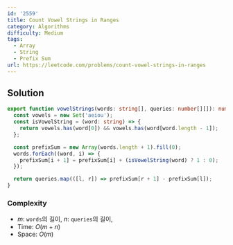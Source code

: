 ```yaml
---
id: '2559'
title: Count Vowel Strings in Ranges
category: Algorithms
difficulty: Medium
tags:
  - Array
  - String
  - Prefix Sum
url: https://leetcode.com/problems/count-vowel-strings-in-ranges
---
```


## Solution

```typescript filename="solution.ts" copy
export function vowelStrings(words: string[], queries: number[][]): number[] {
  const vowels = new Set('aeiou');
  const isVowelString = (word: string) => {
    return vowels.has(word[0]) && vowels.has(word[word.length - 1]);
  };

  const prefixSum = new Array(words.length + 1).fill(0);
  words.forEach((word, i) => {
    prefixSum[i + 1] = prefixSum[i] + (isVowelString(word) ? 1 : 0);
  });

  return queries.map(([l, r]) => prefixSum[r + 1] - prefixSum[l]);
}
```

### Complexity

- $m$: `words`의 길이, $n$: `queries`의 길이,
- Time: $O(m + n)$
- Space: $O(m)$
